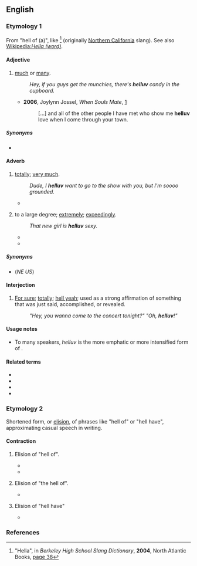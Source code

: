 ==English==

===Etymology 1===
From "hell of (a)", like {{m|en|hella}}<ref>"Hella", in ''Berkeley High School Slang Dictionary'', '''2004''', North Atlantic Books,
[http://books.google.com/books?id=Wylb8i0nTFIC&pg=PA38&dq=helluv&sig=U28HCzcekEQ1xn1lr5R1CFogDs4 page 38]</ref> (originally [[w:Northern California|Northern California]] slang). See also [[w:Hella (word)|Wikipedia:''Hella (word)'']].

====Adjective====
{{en-adj|-}}

# {{lb|en|slang|chiefly|Northern California}} {{n-g|Intensifier, signifies an abundance of a thing;}} [[much]] or [[many]].
#: ''Hey, if you guys get the munchies, there's '''helluv''' candy in the cupboard.''
#* '''2006''', Joylynn Jossel, ''When Souls Mate'', [http://books.google.com/books?id=6GY1v6CmCXkC&pg=PP8&dq=helluv&lr=&sig=95Jo6JMU_ZnvJXZL9eZfYmOk14Y]
#*: […] and all of the other people I have met who show me '''helluv''' love when I come through your town.

=====Synonyms=====
* {{l|en|mad}}

====Adverb====
{{en-adv|-}}

# {{lb|en|slang|chiefly|Northern California}} {{n-g|Intensifier (modifies verbs); to a large extent;}} [[totally]]; [[very much]].
#: ''Dude, I '''helluv''' want to go to the show with you, but I'm soooo grounded.''
#* {{quote-text|lang=en|year=2002|author=Peggy Vincent|title=Baby Catcher: Chronicles of a Modern Midwife|page=225|url=http://books.google.com/books?id=LHlQxW68nfYC&pg=PA225&dq=helluv&lr=&sig=bwXyIRbEAOtYNvTzUQjVRZI7_zA|passage=“[…]. This '''helluv''' hurts.” We grownups burst out laughing, and I hugged her bony adolescent shoulders.}}
# {{lb|en|slang|chiefly|Northern California}} {{n-g|Intensifier (modifies adjectives);}} to a large degree; [[extremely]]; [[exceedingly]].
#: ''That new girl is '''helluv''' sexy.''
#* {{quote-text|lang=en|year=2002|author=Peggy Vincent|title=Baby Catcher: Chronicles of a Modern Midwife|page=226|url=http://books.google.com/books?id=LHlQxW68nfYC&pg=PA226&dq=helluv&lr=&sig=ZjN3r5TaSnTBqIcXNcXxNRQq_PA|passage=“We had the baby, like two minutes ago. It was '''helluv''' icy. […] Naeema was so brave, just hellabitchin', and I delivered the baby myself 'cause we have this hellafresh midwife who taught me how to do it.”}}
#* {{quote-text|lang=en|year=2003|author=Adrienne Anderson|title=Word: Rap, Politics and Feminism|page=14|url=http://books.google.com/books?id=j3kx-pqoSewC&pg=PA14&dq=helluv&lr=&sig=lSfUATVjJW2QQl2zRn0nwOZ-sBc|passage=“Man, if I had never been to California and read that magazine, I would be '''helluv''' scared to come out there!”}}

=====Synonyms=====
* {{sense|extremely, modifies adjectives}} {{l|en|wicked}} (''NE US'')

====Interjection====
{{en-interj}}

# {{lb|en|slang|chiefly|Northern California}} [[for sure|For sure]]; [[totally]]; [[hell yeah]]; used as a strong affirmation of something that was just said, accomplished, or revealed.
#: ''"Hey, you wanna come to the concert tonight?" "Oh, '''helluv'''!"''

====Usage notes====
* To many speakers, ''helluv'' is the more emphatic or more intensified form of {{m|en|hella}}.

====Related terms====
* {{l|en|helluva}}
* {{l|en|hella}}
* {{l|en|hell}}
* {{l|en|the hell}}

===Etymology 2===
Shortened form, or [[elision]], of phrases like "hell of" or "hell have", approximating casual speech in writing.

====Contraction====
{{en-cont|-}}

# {{lb|en|colloquial}} Elision of "hell of".
#* {{quote-text|lang=en|year=1977|author=Curt Johnson|title=The Morning Light|page=214|url=http://books.google.com/books?id=-TI3AAAAIAAJ&q=helluv&pgis=1|passage=Oh, you goddam-betcha, Julie, it's one helluva lot better — one '''HELLUV''' A lot better — to be born dirt-poor. Course then you get to stay that way the rest of your life.}}
#* {{quote-text|lang=en|year=1997|author={{w|Kat Martin}}|title=Innocence Undone|page=297|url=http://books.google.com/books?id=BflckKXNVNoC&pg=PA297&dq=helluv&sig=5EXF4WemCDXCHHN55ZWu7RdMfoA|passage=“That's the '''helluv''' it — beggin' yer pardon, miss...”}}
# {{lb|en|colloquial}} Elision of "the hell of".
#* {{quote-text|lang=en|year=1997|author={{w|Kat Martin}}|title=Innocence Undone|page=173|url=http://books.google.com/books?id=BflckKXNVNoC&pg=PA173&dq=helluv&lr=&sig=9IlxoQ8jN_4kJ-JqwQx5drgFbKk|passage=“'''Helluv''' it is,” he grumbled. “I was thinking of marrying her myself. Wrote her a letter, but it didn't get posted in time.”}}
# {{lb|en|colloquial}} Elision of "hell have"
#* {{quote-text|lang=en|year=1973|author=Richard Cowper|title=Clone|page=99|passage=Where the '''helluv''' you been?}}

===References===
<references/>